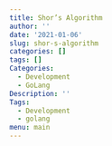 ```yaml
---
title: Shor’s Algorithm
author: ''
date: '2021-01-06'
slug: shor-s-algorithm
categories: []
tags: []
Categories:
  - Development
  - GoLang
Description: ''
Tags:
  - Development
  - golang
menu: main
---
```

